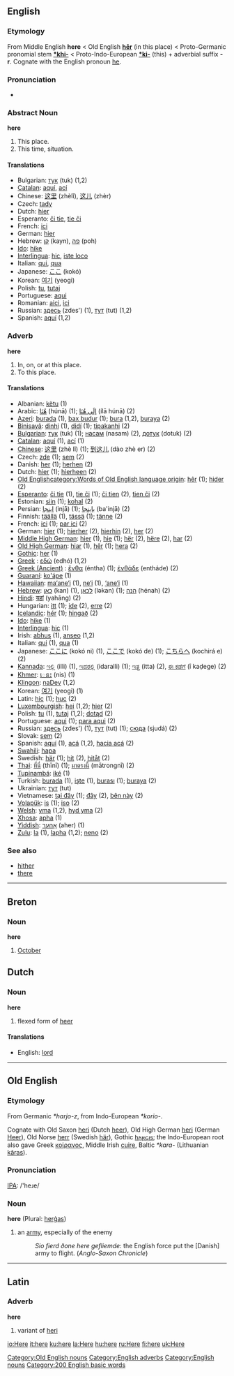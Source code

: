 ==English==

{{rank|same|take|last|136|here|thought|found|people}}

===Etymology===
From Middle English '''here''' < Old English '''[[hēr]]''' (in this place) < Proto-Germanic pronomial stem '''[[*khi-]]''' < Proto-Indo-European '''[[*ki-]]''' (this) + adverbial suffix '''-r'''. Cognate with the English pronoun [[he]].

===Pronunciation===
*{{audio|en-us-here.ogg|Audio (US)}}

===Abstract Noun===
'''here'''

#This place.
#This time, situation.

====Translations====
*Bulgarian: [[тук]] (tuk) (1,2)
*[[Catalan]]: [[aquí]], [[ací]]
*Chinese: [[这里]] (zhèlǐ), [[这儿]] (zhèr)
*Czech: [[tady]]
*Dutch: [[hier]] {{n}}
*Esperanto: [[ĉi tie]], [[tie ĉi]]
*French: [[ici]] {{m}}
*German: [[hier]] {{n}}
*Hebrew: [[קן]] (kayn), [[פה]] (poh)
*[[Ido]]: [[hike]]
*[[Interlingua]]: [[hic]], [[iste loco]]
*Italian: [[qui]], [[qua]]
*Japanese: [[ここ]] (kokó)
*Korean: [[여기]] (yeogi)
*Polish: [[tu]], [[tutaj]]
*Portuguese: [[aqui]]
*Romanian: [[aici]], [[ici]]
*Russian: [[здесь]] (zdes') (1), [[тут]] (tut) (1,2)
*Spanish: [[aquí]] (1,2)

===Adverb===
'''here'''

# In, on, or at this place.
# To this place.

====Translations====
*Albanian: [[këtu]] (1)
*Arabic: [[هنا|هُنَا]] (húnā) (1); [[الى هنا|إلَى هُنَا]] (ílā húnā) (2)
*[[w:Azeri language|Azeri]]: [[burada]] (1), [[bax budur]] (1); [[bura]] (1,2), [[buraya]] (2)
*[[Binisayâ]]: [[dinhi]] (1), [[didí]] (1); [[tipakanhi]] (2)
*[[w:Bulgarian language|Bulgarian]]: [[тук]] (tuk) (1); [[насам]] (nasam) (2), [[дотук]] (dotuk) (2)
*[[w:Catalan language|Catalan]]: [[aquí]] (1), [[ací]] (1)
*[[w:Chinese language|Chinese]]: [[这里]] (zhè lǐ) (1); [[到这儿]] (dào zhè er) (2)
*Czech: [[zde]] (1); [[sem]] (2)
*Danish: [[her]] (1); [[herhen]] (2)
*Dutch: [[hier]] (1); [[hierheen]] (2)
*[[w:Old English language|Old English]][[category:Words of Old English language origin]]: [[hêr]] (1); [[hider]] (2)
*[[w:Esperanto|Esperanto]]: [[ĉi tie]] (1), [[tie ĉi]] (1); [[ĉi tien]] (2), [[tien ĉi]] (2)
*Estonian: [[siin]] (1); [[kohal]] (2)
*Persian: [[اينجا]] (injā) (1); [[باينجا]] (ba'injā) (2)
*Finnish: [[täällä]] (1), [[tässä]] (1); [[tänne]] (2)
*French: [[ici]] (1); [[par ici]] (2)
*German: [[hier]] (1); [[hierher]] (2), [[hierhin]] (2), [[her]] (2)
*[[w:Middle High German|Middle High German]]: [[hier]] (1), [[hie]] (1); [[hër]] (2), [[hëre]] (2), [[har]] (2)
*[[w:Old High German|Old High German]]: [[hiar]] (1), [[hêr]] (1); [[hera]] (2)
*[[w:Gothic language|Gothic]]: [[her]] (1)
*[[w:Greek language|Greek]]<!-- Please note that this makes sense, so that Greek (Modern) and Greek (Ancient) are both listed under 'G' -->: [[εδώ]] (edhó) (1,2)
*[[w:Ancient Greek language|Greek (Ancient)]]      <!-- Please note that this makes sense, so Greek (Modern) and Greek (Ancient) are listed both under 'G' -->: [[ἔνθα]] (éntha) (1); [[ἐνθάδε]] (entháde) (2)
*[[w:Guaraní language|Guaraní]]: [[ko'ápe]] (1)
*[[Hawaiian]]: [[ma‘ane‘i]] (1), [[ne‘i]] (1), [[‘ane‘i]] (1)
*[[w:Hebrew language|Hebrew]]: [[כאן]] (kan) (1), [[לכאן]] (ləkan) (1); [[הנה]] (hénah) (2)
*[[Hindi]]: [[यहां]] (yahāng) (2)
*Hungarian: [[itt]] (1); [[ide]] (2), [[erre]] (2)
*[[w:Icelandic language|Icelandic]]: [[hér]] (1); [[hingað]] (2)
*[[w:Ido|Ido]]: [[hike]] (1)
*[[w:Interlingua|Interlingua]]: [[hic]] (1)
*Irish: [[abhus]] (1), [[anseo]] (1,2)
*Italian: [[qui]] (1), [[qua]] (1)
*Japanese: [[ここに]] (kokó ni) (1), [[ここで]] (kokó de) (1); [[こちらへ]] (kochirá e) (2)
*[[Kannada]]: [[ಇಲ್ಲಿ]] (illi) (1), [[ಇದರಲ್ಲಿ]] (idaralli) (1); [[ಇತ್ತ]] (itta) (2), [[ಈ ಕಡೆಗೆ]] (ī kaḍege) (2)
*[[Khmer]]: [[េនះ]] (nis) (1)
*[[w:Klingon language|Klingon]]: [[naDev]] (1,2)
*Korean: [[여기]] (yeogi) (1)
*Latin: [[hic]] (1); [[huc]] (2)
*[[w:Luxembourgish language|Luxembourgish]]: [[hei]] (1,2); [[hier]] (2)
*Polish: [[tu]] (1), [[tutaj]] (1,2); [[dotąd]] (2)
*Portuguese: [[aqui]] (1); [[para aqui]] (2)
*Russian: [[здесь]] (zdes') (1), [[тут]] (tut) (1); [[сюда]] (sjudá) (2)
*Slovak: [[sem]] (2)
*Spanish: [[aquí]] (1), [[acá]] (1,2), [[hacia acá]] (2)
*[[w:Swahili language|Swahili]]: [[hapa]]
*Swedish: [[här]] (1); [[hit]] (2), [[hitåt]] (2)
*[[w:Thai language|Thai]]: [[ที่นี่]] (thīnī) (1); [[มาตรงนี้]] (mātrongnī) (2)
*[[Tupinambá]]: [[iké]] (1)
*Turkish: [[burada]] (1), [[işte]] (1), [[burası]] (1); [[buraya]] (2)
*Ukrainian: [[тут]] (tut)
*Vietnamese: [[tại đây]] (1); [[đây]] (2), [[bên này]] (2)
*[[w:Volapük|Volapük]]: [[is]] (1); [[iso]] (2)
*[[w:Welsh language|Welsh]]: [[yma]] (1,2), [[hyd yma]] (2)
*[[w:Xhosa language|Xhosa]]: [[apha]] (1)
*[[w:Yiddish language|Yiddish]]: [[אַהער]] (aher) (1)
*[[w:Zulu language|Zulu]]: [[la]] (1), [[lapha]] (1,2); [[neno]] (2)

===See also===
*[[hither]]
*[[there]]
----

==Breton==
===Noun===
'''here'''

#[[October]]

==Dutch==
===Noun===
'''here''' {{m}}

#flexed form of [[heer]]

====Translations====
*English: [[lord]]

----
==Old English==

===Etymology===
From Germanic ''*harjo-z'', from Indo-European ''*korio-''.

Cognate with Old Saxon [[heri]] (Dutch [[heer]]), Old High German [[heri]] (German [[Heer]]), Old Norse [[herr]] (Swedish [[här]]), Gothic [[𐌷𐌰𐍂𐌾𐌹𐍃]]; the Indo-European root also gave Greek [[κοίρανος]], Middle Irish [[cuire]], Baltic ''*kara-'' (Lithuanian [[karas|kãras]]).

===Pronunciation===
[[IPA]]: /'heɹe/

===Noun===
'''here''' {{m}} (Plural: [[hergas|herġas]])

#an [[army]], especially of the enemy
#:''Sio fierd ðone here gefliemde'': the English force put the [Danish] army to flight.  (''Anglo-Saxon Chronicle'')

[[Category:Old English nouns]]
----

==Latin==
===Adverb===
'''here'''

#variant of [[heri]]

[[Category:English adverbs]]
[[Category:English nouns]]

[[Category:200 English basic words]]

[[io:Here]]
[[it:here]]
[[ku:here]]
[[la:Here]]
[[hu:here]]
[[ru:Here]]
[[fi:here]]
[[uk:Here]]
